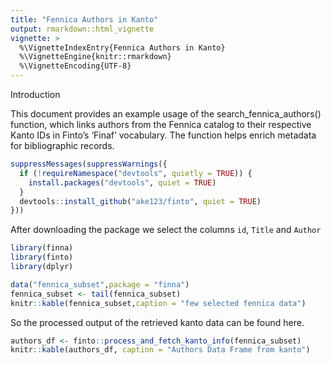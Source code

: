 ```yaml
---
title: "Fennica Authors in Kanto"
output: rmarkdown::html_vignette
vignette: >
  %\VignetteIndexEntry{Fennica Authors in Kanto}
  %\VignetteEngine{knitr::rmarkdown}
  %\VignetteEncoding{UTF-8}
---
```


Introduction

This document provides an example usage of the search_fennica_authors() function, which links authors from the Fennica catalog to their respective Kanto IDs in Finto's 'Finaf' vocabulary. The function helps enrich metadata for bibliographic records.

```r
suppressMessages(suppressWarnings({
  if (!requireNamespace("devtools", quietly = TRUE)) {
    install.packages("devtools", quiet = TRUE)
  }
  devtools::install_github("ake123/finto", quiet = TRUE)
}))
```

After downloading the package  we select the columns `id`, `Title` and `Author`

```r
library(finna)
library(finto)
library(dplyr)

data("fennica_subset",package = "finna")
fennica_subset <- tail(fennica_subset)
knitr::kable(fennica_subset,caption = "few selected fennica data")
```

So the processed output of the retrieved kanto data can be found here.

```r
authors_df <- finto::process_and_fetch_kanto_info(fennica_subset)
knitr::kable(authors_df, caption = "Authors Data Frame from kanto")
```







